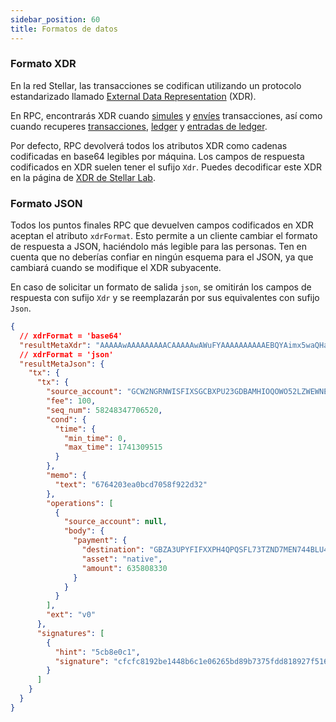 ```yaml
---
sidebar_position: 60
title: Formatos de datos
---
```



### Formato XDR

En la red Stellar, las transacciones se codifican utilizando un protocolo estandarizado llamado [External Data Representation](/docs/learn/fundamentals/data-format/xdr) (XDR).

En RPC, encontrarás XDR cuando [simules](../methods/simulateTransaction) y [envíes](../methods/sendTransaction) transacciones, así como cuando recuperes [transacciones](../methods/getTransactions), [ledger](../methods/getLedgers) y [entradas de ledger](../methods/getLedgerEntries).

Por defecto, RPC devolverá todos los atributos XDR como cadenas codificadas en base64 legibles por máquina. Los campos de respuesta codificados en XDR suelen tener el sufijo `Xdr`. Puedes decodificar este XDR en la página de [XDR de Stellar Lab](https://lab.stellar.org/xdr/view?$=network$id=testnet&label=Testnet&horizonUrl=https:////horizon-testnet.stellar.org&rpcUrl=https:////soroban-testnet.stellar.org&passphrase=Test%20SDF%20Network%20/;%20September%202015;;).

### Formato JSON

Todos los puntos finales RPC que devuelven campos codificados en XDR aceptan el atributo `xdrFormat`. Esto permite a un cliente cambiar el formato de respuesta a JSON, haciéndolo más legible para las personas. Ten en cuenta que no deberías confiar en ningún esquema para el JSON, ya que cambiará cuando se modifique el XDR subyacente.

En caso de solicitar un formato de salida `json`, se omitirán los campos de respuesta con sufijo `Xdr` y se reemplazarán por sus equivalentes con sufijo `Json`.

<ExampleResponse title="Respuesta de ejemplo de getTransaction">

```json
{
  // xdrFormat = 'base64'
  "resultMetaXdr": "AAAAAwAAAAAAAAACAAAAAwAWuFYAAAAAAAAAAEBQYAimx5waQHaAptKgy2a/IAHMSe96ETt5wiMOSpKXAAAAF0JZ4rAAACHUAAekYwAAAAAAAAAAAAAAAAAAAAABAAAAAAAAAAAAAAEAAAAAAAAAAAAAAAAAAAAAAAAAAgAAAAAAAAAAAAAAAAAAAAMAAAAAABa4VAAAAABnyjD0AAAAAAAAAAEAFrhWAAAAAAAAAABAUGAIpsecGkB2gKbSoMtmvyABzEnvehE7ecIjDkqSlwAAABdCWeKwAAAh1AAHpGQAAAAAAAAAAAAAAAAAAAAAAQAAAAAAAAAAAAABAAAAAAAAAAAAAAAAAAAAAAAAAAIAAAAAAAAAAAAAAAAAAAADAAAAAAAWuFYAAAAAZ8ow/gAAAAAAAAAAAAAAAAAAAAA=",
  // xdrFormat = 'json'
  "resultMetaJson": {
    "tx": {
      "tx": {
        "source_account": "GCW2NGRNWISFIXSGCBXPU23GDBAMHIOQOWO52LZWEWNELRC4XDQMDWNT",
        "fee": 100,
        "seq_num": 58248347706520,
        "cond": {
          "time": {
            "min_time": 0,
            "max_time": 1741309515
          }
        },
        "memo": {
          "text": "6764203ea0bcd7058f922d32"
        },
        "operations": [
          {
            "source_account": null,
            "body": {
              "payment": {
                "destination": "GBZA3UPYFIFXXPH4QPQSFL73TZND7MEN744BLU4DPBR4T2XS526PRRN2",
                "asset": "native",
                "amount": 635808330
              }
            }
          }
        ],
        "ext": "v0"
      },
      "signatures": [
        {
          "hint": "5cb8e0c1",
          "signature": "cfcfc8192be1448b6c1e06265bd89b7375fdd818927f5167071d1e4f383522e6968771c91272fc248b4984f3f8c3ea7089396ab63c5dc557a45130c307f1840a"
        }
      ]
    }
  }
}
```

</ExampleResponse>
